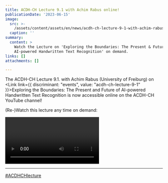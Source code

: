 ```yaml
---
title: ACDH-CH Lecture 9.1 with Achim Rabus online!
publicationDate: '2023-06-15'
image:
  src: >-
    /assets/content/assets/en/news/acdh-ch-lecture-9-1-with-achim-rabus-online/image.png
  caption: ''
summary:
  content: >
    Watch the Lecture on 'Exploring the Boundaries: The Present & Future of
    AI-powered Handwritten Text Recognition' on demand.
links: []
attachments: []

---
```


The ACDH-CH Lecture 9.1. with Achim Rabus (University of Freiburg) on <Link link={{ discriminant: "events", value: "acdh-ch-lecture-9-1" }}>Exploring the Boundaries: The Present and Future of AI-powered Handwritten Text Recognition</Link> is now accessible online on the ACDH-CH YouTube channel!

(Re-)Watch this lecture any time on demand:

<Video provider="youtube" id="GuPgNAsn88k">
  ACDH-CH Lecture 9.1 with Achim Rabus (University of Freiburg)
</Video>

***

[#ACDHCHlecture](https://twitter.com/search?q=%23ACDHCHLecture\&src=typed_query)

